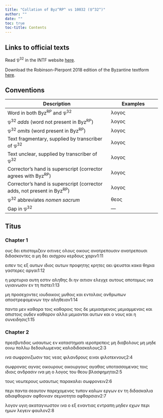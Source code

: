 ```yaml
---
title: "Collation of Byz^RP^ vs 10032 (𝔓^32^)"
author: ""
date: ""
toc: true
toc-title: Contents
---
```


::: {.callout-note appearance="minimal" icon="false" collapse="true"}
# Links to official texts

Read 𝔓^32^ in the INTF website [here](https://ntvmr.uni-muenster.de/manuscript-workspace?docID=10032).

Download the Robinson-Pierpont 2018 edition of the Byzantine textform [here](https://web.archive.org/web/20210413060536/https://byzantinetext.com/wp-content/uploads/2021/03/robinson-pierpont-2018-gnt-edition.pdf).


:::


::: {.callout-note appearance="minimal" icon="false" collapse="true"}
# Conventions

| Description                                                              	| Examples                           	|
|--------------------------------------------------------------------------	|------------------------------------	|
| Word in both Byz^RP^ and 𝔓^32^                                   	| λογος                              	|
| 𝔓^32^ *adds* (word not present in Byz^RP^)                       	| [λογος]{.greek-added}            	|
| 𝔓^32^ *omits* (word present in Byz^RP^)                          	| [λογος]{.greek-omitted}          	|
| Text fragmentary, supplied by transcriber of 𝔓^32^               	| [λογος]{.greek-supplied}         	|
| Text unclear, supplied by transcriber of 𝔓^32^                   	| [λογος]{.unclear}                	|
| Corrector's hand is superscript (corrector agrees with Byz^RP^)          	| [λογος]{.corr}                   	|
| Corrector's hand is superscript (corrector adds, not present in Byz^RP^) 	| [[λογος]{.corr}]{.greek-added} 	|
| 𝔓^32^ abbreviates *nomen sacrum*                                 	| [θεος]{.greek-abbr}            	|
| Gap in 𝔓^32^                                                     	| [―]{.gap}                        	|
:::

## Titus

### Chapter 1

[ους]{.greek-omitted} [δει]{.greek-omitted} [επιστομι]{.greek-supplied}ζειν οιτ[ινες]{.greek-supplied} [ολους]{.greek-supplied} [οικους]{.greek-supplied} [ανατρεπουσιν]{.greek-omitted} [[ανατρε]{.greek-supplied}πουσι]{.greek-added} διδ[α]{.unclear}[σκοντες]{.greek-supplied} [α]{.greek-supplied} [μη]{.greek-supplied} [δει]{.greek-supplied} [αισχρου]{.greek-supplied} κερδους χα[ριν]{.greek-supplied}[1:11]{.aside}

[ειπεν]{.greek-supplied} [τις]{.greek-supplied} [εξ]{.greek-supplied} [αυτων]{.greek-supplied} ιδ[ι]{.unclear}ος αυτ[ω]{.unclear}[ν]{.greek-supplied} [προφητης]{.greek-supplied} [κρητες]{.greek-supplied} [αει]{.greek-supplied} ψευσται κ[ακα]{.greek-supplied} [θηρια]{.greek-supplied} [γαστερες]{.greek-supplied} [αργαι]{.greek-supplied}[1:12]{.aside}

[η]{.unclear} μαρτυρι[α]{.greek-supplied} [αυτη]{.greek-supplied} [εστιν]{.greek-supplied} [αληθης]{.greek-supplied} [δι]{.greek-supplied} [ην]{.unclear} αιτιαν [ελεγχε]{.greek-supplied} [αυτους]{.greek-supplied} [αποτομως]{.greek-supplied} ι[ν]{.unclear}[α]{.greek-supplied} [υ]{.greek-supplied}γιαι[ν]{.unclear}[ωσιν]{.greek-supplied} [εν]{.greek-supplied} [τη]{.greek-supplied} [πιστει]{.greek-supplied}[1:13]{.aside}

[μη]{.greek-supplied} προ[σ]{.greek-supplied}εχον[τες]{.greek-supplied} [ιουδαικοις]{.greek-supplied} [μυθοις]{.greek-supplied} [κ]{.unclear}αι [εν]{.unclear}τολ[αις]{.greek-supplied} [ανθρωπων]{.greek-abbr} [αποστρεφο]{.greek-supplied}μενων τ[η]{.unclear}[ν]{.greek-supplied} [αληθειαν]{.greek-supplied}[1:14]{.aside}

[παντα]{.greek-supplied} [μεν]{.greek-omitted} [κα]{.greek-supplied}θα[ρα]{.unclear} [τ]{.unclear}οι[ς]{.unclear} [καθαροις]{.greek-supplied} [τοις]{.greek-supplied} [δε]{.greek-supplied} [μεμιασμενοις]{.greek-omitted} [[μεμιαμ]{.greek-supplied}[μενοις]{.unclear}]{.greek-added} [κα]{.unclear}[ι]{.greek-supplied} [απιστοις]{.greek-supplied} [ουδεν]{.greek-supplied} [καθαρον]{.greek-supplied} [αλλα]{.greek-omitted} [μεμιανται]{.greek-omitted} [αυτων]{.greek-omitted} [και]{.greek-omitted} [ο]{.greek-omitted} [νους]{.greek-omitted} [και]{.greek-omitted} [η]{.greek-omitted} [συνειδησις]{.greek-omitted}[1:15]{.aside}

### Chapter 2

[πρεσβυτιδας]{.greek-omitted} [ωσαυτως]{.greek-omitted} [εν]{.greek-omitted} [καταστηματι]{.greek-omitted} [ιεροπρεπεις]{.greek-omitted} [μη]{.greek-omitted} [διαβο]{.greek-supplied}[λους]{.greek-supplied} [μη]{.greek-omitted} [[μηδε]{.greek-supplied}]{.greek-added} [οινω]{.greek-supplied} [πολλω]{.greek-supplied} [δεδο]{.greek-supplied}[υλω]{.unclear}[μενας]{.greek-supplied} [καλοδιδασκα]{.greek-supplied}λους[2:3]{.aside}

ινα [σωφρονιζωσιν]{.greek-supplied} [τας]{.greek-supplied} [ν]{.greek-supplied}[ε]{.unclear}ας φιλαν[δρους]{.greek-supplied} [ειναι]{.greek-supplied} [φιλοτεκ]{.greek-supplied}[ν]{.unclear}ους[2:4]{.aside}

σωφ[ρ]{.unclear}ο[νας]{.greek-supplied} [αγνας]{.greek-supplied} [οικουρους]{.greek-omitted} [[οικουργου]{.greek-supplied}ς]{.greek-added} αγαθας [υποτασσομενας]{.greek-supplied} [τοις]{.greek-supplied} [ιδι]{.unclear}οις αν[δρασιν]{.greek-supplied} [ινα]{.greek-supplied} [μη]{.greek-supplied} [ο]{.greek-supplied} [λογο]{.greek-supplied}[ς]{.unclear} [τ]{.unclear}ου [θεου]{.greek-abbr} βλα[σφημηται]{.greek-supplied}[2:5]{.aside}

[τους]{.greek-supplied} [νε]{.greek-supplied}[ωτερ]{.unclear}ους [ωσαυτως]{.greek-supplied} [παρακαλ]{.greek-supplied}[ε]{.unclear}ι [σ]{.unclear}ωφρο[νειν]{.greek-supplied}[2:6]{.aside}

[περι]{.greek-supplied} [παντα]{.greek-supplied} [σεαυ]{.greek-supplied}τον παρε[χομενος]{.greek-supplied} [τυπον]{.greek-supplied} [καλ]{.greek-supplied}[ω]{.unclear}ν εργων [εν]{.greek-supplied} [τη]{.greek-supplied} [διδασκαλια]{.greek-supplied} [αδιαφθοριαν]{.greek-omitted} [[αφ]{.greek-supplied}[θ]{.unclear}ον[ια]{.unclear}ν]{.greek-added} σε[μνοτητα]{.greek-supplied} [αφθαρσιαν]{.greek-omitted}[2:7]{.aside}

[λογον]{.greek-supplied} [υγιη]{.greek-supplied} [α]{.unclear}καταγνω[στον]{.greek-supplied} [ινα]{.greek-supplied} [ο]{.greek-supplied} [εξ]{.greek-supplied} [εναντι]{.greek-supplied}[α]{.unclear}ς εντρα[πη]{.greek-supplied} [μηδεν]{.greek-omitted} [εχων]{.greek-omitted} [περι]{.greek-omitted} [ημων]{.greek-omitted} [λεγειν]{.greek-omitted} [φαυλον]{.greek-omitted}[2:8]{.aside}

